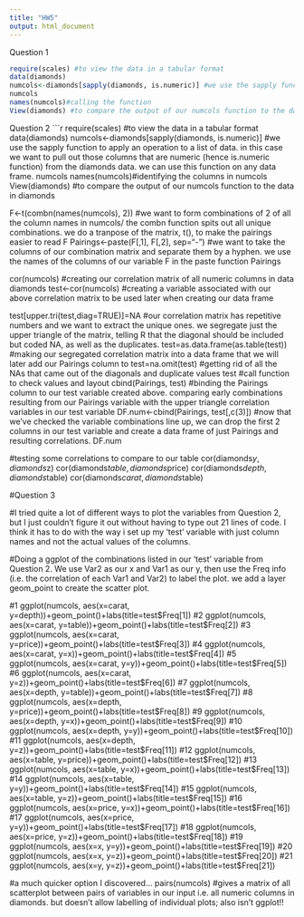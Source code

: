 ```yaml
---
title: "HW5"
output: html_document
---
```


Question 1
```r
require(scales) #to view the data in a tabular format
data(diamonds)
numcols<-diamonds[sapply(diamonds, is.numeric)] #we use the sapply function to apply an operation to a list of data. in this case we want to  pull out those columns that are numeric (hence is.numeric function) from the diamonds data. we can use this function on any data frame.
numcols
names(numcols)#calling the function
View(diamonds) #to compare the output of our numcols function to the data in diamonds

```

Question 2
```r
require(scales) #to view the data in a tabular format
data(diamonds)
numcols<-diamonds[sapply(diamonds, is.numeric)] #we use the sapply function to apply an operation to a list of data. in this case we want to  pull out those columns that are numeric (hence is.numeric function) from the diamonds data. we can use this function on any data frame.
numcols
names(numcols)#identifying the columns in numcols
View(diamonds) #to compare the output of our numcols function to the data in diamonds

F<-t(combn(names(numcols), 2)) #we want to form combinations of 2 of all the column names in numcols/ the combn function spits out all unique combinations. we do a tranpose of the matrix, t(), to make the pairings easier to read
F
Pairings<-paste(F[,1], F[,2], sep="-") #we want to take the columns of our combination matrix and separate them by a hyphen. we use the names of the columns of our variable F in the paste function
Pairings

cor(numcols) #creating our correlation matrix of all numeric columns in data diamonds
test<-cor(numcols) #creating a variable associated with our above correlation matrix to be used later when creating our data frame

test[upper.tri(test,diag=TRUE)]=NA #our correlation matrix has repetitive numbers and we want to extract the unique ones. we segregate just the upper triangle of the matrix, telling R that the diagonal should be included but coded NA, as well as the duplicates.
test=as.data.frame(as.table(test)) #making our segregated correlation matrix into a data frame that we will later add our Pairings column to
test=na.omit(test) #getting rid of all the NAs that came out of the diagonals and duplicate values
test #call function to check values and layout
cbind(Pairings, test) #binding the Pairings column to our test variable created above. comparing early combinations resulting from our Pairings variable with the upper triangle correlation variables in our test variable
DF.num<-cbind(Pairings, test[,c(3)]) #now that we've checked the variable combinations line up, we can drop the first 2 columns in our test variable and create a data frame of just Pairings and resulting correlations.
DF.num

#testing some correlations to compare to our table
cor(diamonds$y, diamonds$z)
cor(diamonds$table, diamonds$price)
cor(diamonds$depth, diamonds$table)
cor(diamonds$carat, diamonds$table)



#Question 3

#I tried quite a lot of different ways to plot the variables from Question 2, but I just couldn't figure it out without having to type out 21 lines of code. I think it has to do with the way i set up my 'test' variable with just column names and not the actual values of the columns.

#Doing a ggplot of the combinations listed in our 'test' variable from Question 2. We use Var2 as our x and Var1 as our y, then use the Freq info (i.e. the correlation of each Var1 and Var2) to label the plot. we add a layer geom_point to create the scatter plot.

#1
ggplot(numcols, aes(x=carat, y=depth))+geom_point()+labs(title=test$Freq[1])
#2
ggplot(numcols, aes(x=carat, y=table))+geom_point()+labs(title=test$Freq[2])
#3
ggplot(numcols, aes(x=carat, y=price))+geom_point()+labs(title=test$Freq[3])
#4
ggplot(numcols, aes(x=carat, y=x))+geom_point()+labs(title=test$Freq[4])
#5
ggplot(numcols, aes(x=carat, y=y))+geom_point()+labs(title=test$Freq[5])
#6
ggplot(numcols, aes(x=carat, y=z))+geom_point()+labs(title=test$Freq[6])
#7
ggplot(numcols, aes(x=depth, y=table))+geom_point()+labs(title=test$Freq[7])
#8
ggplot(numcols, aes(x=depth, y=price))+geom_point()+labs(title=test$Freq[8])
#9
ggplot(numcols, aes(x=depth, y=x))+geom_point()+labs(title=test$Freq[9])
#10
ggplot(numcols, aes(x=depth, y=y))+geom_point()+labs(title=test$Freq[10])
#11
ggplot(numcols, aes(x=depth, y=z))+geom_point()+labs(title=test$Freq[11])
#12
ggplot(numcols, aes(x=table, y=price))+geom_point()+labs(title=test$Freq[12])
#13
ggplot(numcols, aes(x=table, y=x))+geom_point()+labs(title=test$Freq[13])
#14
ggplot(numcols, aes(x=table, y=y))+geom_point()+labs(title=test$Freq[14])
#15
ggplot(numcols, aes(x=table, y=z))+geom_point()+labs(title=test$Freq[15])
#16
ggplot(numcols, aes(x=price, y=x))+geom_point()+labs(title=test$Freq[16])
#17
ggplot(numcols, aes(x=price, y=y))+geom_point()+labs(title=test$Freq[17])
#18
ggplot(numcols, aes(x=price, y=z))+geom_point()+labs(title=test$Freq[18])
#19
ggplot(numcols, aes(x=x, y=y))+geom_point()+labs(title=test$Freq[19])
#20
ggplot(numcols, aes(x=x, y=z))+geom_point()+labs(title=test$Freq[20])
#21
ggplot(numcols, aes(x=y, y=z))+geom_point()+labs(title=test$Freq[21])




#a much quicker option I discovered...
pairs(numcols) #gives a matrix of all scatterplot between pairs of variables in our input i.e. all numeric columns in diamonds. but doesn't allow labelling of individual plots; also isn't ggplot!! 


